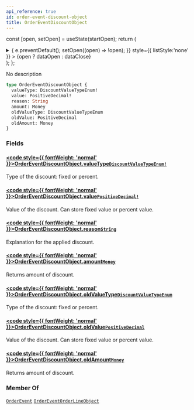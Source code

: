 ```yaml
---
api_reference: true
id: order-event-discount-object
title: OrderEventDiscountObject
---
```






const [open, setOpen] = useState(startOpen);
return (
<details {...(open ? { open: true } : {})} className="details" style={{ border:'none', boxShadow:'none', background:'var(--ifm-background-color)' }}>
<summary
onClick={(e) => {
e.preventDefault();
setOpen((open) => !open);
}}
style={{ listStyle:'none' }} >
{open ? dataOpen : dataClose}
</summary>
{open && children}
</details>
);
};

No description

```graphql
type OrderEventDiscountObject {
  valueType: DiscountValueTypeEnum!
  value: PositiveDecimal!
  reason: String
  amount: Money
  oldValueType: DiscountValueTypeEnum
  oldValue: PositiveDecimal
  oldAmount: Money
}
```

### Fields

#### [<code style={{ fontWeight: 'normal' }}>OrderEventDiscountObject.<b>valueType</b></code>](#)<Bullet />[`DiscountValueTypeEnum!`](../../../api-reference/discounts/enums/discount-value-type-enum.mdx) <Badge class="badge badge--secondary" text="non-null"/> <Badge class="badge badge--secondary" text="enum"/> <Badge class="badge badge--secondary" text="discounts"/>

Type of the discount: fixed or percent.

#### [<code style={{ fontWeight: 'normal' }}>OrderEventDiscountObject.<b>value</b></code>](#)<Bullet />[`PositiveDecimal!`](../../../api-reference/miscellaneous/scalars/positive-decimal.mdx) <Badge class="badge badge--secondary" text="non-null"/> <Badge class="badge badge--secondary" text="scalar"/> <Badge class="badge badge--secondary" text="miscellaneous"/>

Value of the discount. Can store fixed value or percent value.

#### [<code style={{ fontWeight: 'normal' }}>OrderEventDiscountObject.<b>reason</b></code>](#)<Bullet />[`String`](../../../api-reference/miscellaneous/scalars/string.mdx) <Badge class="badge badge--secondary" text="scalar"/> <Badge class="badge badge--secondary" text="miscellaneous"/>

Explanation for the applied discount.

#### [<code style={{ fontWeight: 'normal' }}>OrderEventDiscountObject.<b>amount</b></code>](#)<Bullet />[`Money`](../../../api-reference/miscellaneous/objects/money.mdx) <Badge class="badge badge--secondary" text="object"/> <Badge class="badge badge--secondary" text="miscellaneous"/>

Returns amount of discount.

#### [<code style={{ fontWeight: 'normal' }}>OrderEventDiscountObject.<b>oldValueType</b></code>](#)<Bullet />[`DiscountValueTypeEnum`](../../../api-reference/discounts/enums/discount-value-type-enum.mdx) <Badge class="badge badge--secondary" text="enum"/> <Badge class="badge badge--secondary" text="discounts"/>

Type of the discount: fixed or percent.

#### [<code style={{ fontWeight: 'normal' }}>OrderEventDiscountObject.<b>oldValue</b></code>](#)<Bullet />[`PositiveDecimal`](../../../api-reference/miscellaneous/scalars/positive-decimal.mdx) <Badge class="badge badge--secondary" text="scalar"/> <Badge class="badge badge--secondary" text="miscellaneous"/>

Value of the discount. Can store fixed value or percent value.

#### [<code style={{ fontWeight: 'normal' }}>OrderEventDiscountObject.<b>oldAmount</b></code>](#)<Bullet />[`Money`](../../../api-reference/miscellaneous/objects/money.mdx) <Badge class="badge badge--secondary" text="object"/> <Badge class="badge badge--secondary" text="miscellaneous"/>

Returns amount of discount.

### Member Of

[`OrderEvent`](../../../api-reference/orders/objects/order-event.mdx) <Badge class="badge badge--secondary" text="object"/><Bullet />[`OrderEventOrderLineObject`](../../../api-reference/orders/objects/order-event-order-line-object.mdx) <Badge class="badge badge--secondary" text="object"/>
